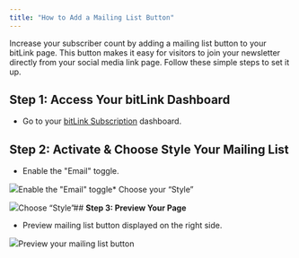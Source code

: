 ```yaml
---
title: "How to Add a Mailing List Button"
---
```


Increase your subscriber count by adding a mailing list button to your bitLink page. This button makes it easy for visitors to join your newsletter directly from your social media link page. Follow these simple steps to set it up.

## **Step 1: Access Your bitLink Dashboard**

* Go to your [bitLink Subscription](https://app.bitbybit.studio/bitlink/subscription) dashboard.

## **Step 2: Activate & Choose Style Your Mailing List**

* Enable the "Email" toggle.  


![](https://cdn.prod.website-files.com/659655f5b20d395a5c69efcf/6720872148e4e30ea023cdb1_AD_4nXcGG0T3ZyjBf7tWOpYS5bEpWiSKDlHzBe7ar8fmuXqxXRpeuy3PAek4rJrqn6Wms_pVFpwJ8Xe6b4RH-rsjUpdjRWA-TMEEeh8ve2FxI2eLXUWcZQ862tiMyL_096GeWDfjLb4drpfFQ5JjxJ8ym_ESE_o.png)Enable the "Email" toggle* Choose your “Style”  


![](https://cdn.prod.website-files.com/659655f5b20d395a5c69efcf/672087210ae1a37f95291b9b_AD_4nXf0j4HqMAkJpjhFXz-hns3E7TGHMwj-xrFFN8gIFXzqJpXVgSx5YoG9Jm9bS8ROXNqfObVLFaMnq2DRyDWCcNKR2RPfVtQcvVm25GSbIR8eTvxx0NdTQuI5gIV9xeQB_JjB0CZBPGmh2R_WrmyEUMBUgQ4.png)Choose “Style”## **Step 3: Preview Your Page**

* Preview mailing list button displayed on the right side.  


![](https://cdn.prod.website-files.com/659655f5b20d395a5c69efcf/67208721af4d12410d3806bf_AD_4nXeb1JYVOBzd9eqg6Pn6Et0gsPhU4MP2GBqRN3MvQrKtax87TrjKunWcJnFtvOw8ERgtgKp0UdAoxX5fc3Lq1dWwYL_jvXQYP8xqJXHcmFP8yqLkUf9_7O_QJ690g71BRNb1ze103W1oYjwsZ2J0DfQ6ty1o.png)Preview your mailing list button
